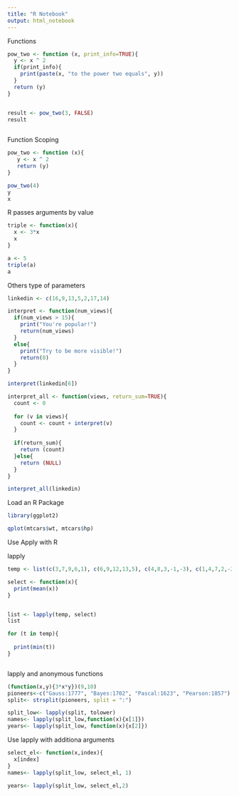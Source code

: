 ---
title: "R Notebook"
output: html_notebook
---

Functions

```{r}
pow_two <- function (x, print_info=TRUE){
  y <- x ^ 2
  if(print_info){
    print(paste(x, "to the power two equals", y))
  }
  return (y)
}


result <- pow_two(3, FALSE)
result
  

```

Function Scoping

```{r}
pow_two <- function (x){
   y <- x ^ 2
   return (y)
}

pow_two(4)
y
x
```
R passes arguments by value

```{r}
triple <- function(x){
  x <- 3*x
  x
}

a <- 5
triple(a)
a


```

Others type of parameters

```{r}
linkedin <- c(16,9,13,5,2,17,14)

interpret <- function(num_views){
  if(num_views > 15){
    print("You're popular!")
    return(num_views)
  }
  else{
    print("Try to be more visible!")
    return(0)
  }
}

interpret(linkedin[6])

interpret_all <- function(views, return_sum=TRUE){
  count <- 0
  
  for (v in views){
    count <- count + interpret(v)
  }
  
  if(return_sum){
    return (count)
  }else{
    return (NULL)
  }
}

interpret_all(linkedin)

```

Load an R Package

```{r}

library(ggplot2)

qplot(mtcars$wt, mtcars$hp)

```


Use Apply with R

lapply

```{r}

temp <- list(c(3,7,9,6,1), c(6,9,12,13,5), c(4,8,3,-1,-3), c(1,4,7,2,-2), c(5,7,9,4,2), c(-3,5,8,9,4), c(3,6,9,4,1))

select <- function(x){
  print(mean(x))
}


list <- lapply(temp, select)
list

for (t in temp){
  
  print(min(t))
}



```

lapply and anonymous functions
```{r}
(function(x,y){3*x*y})(9,10)
pioneers<-c("Gauss:1777", "Bayes:1702", "Pascal:1623", "Pearson:1857")
split<- strsplit(pioneers, split = ":")

split_low<- lapply(split, tolower)
names<- lapply(split_low,function(x){x[1]})
years<- lapply(split_low, function(x){x[2]})
```
Use lapply with additiona arguments 
```{r}
select_el<- function(x,index){
  x[index]
}
names<- lapply(split_low, select_el, 1)

years<- lapply(split_low, select_el,2)
```

